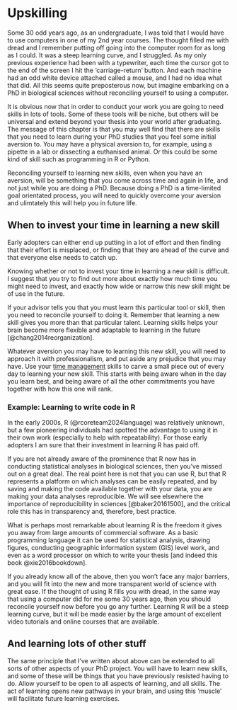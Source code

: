 # Upskilling {#useR}

Some 30 odd years ago, as an undergraduate, I was told that I would have to use computers in one of my 2nd year courses. The thought filled me with dread and I remember putting off going into the computer room for as long as I could. It was a steep learning curve, and I struggled. As my only previous experience had been with a typewriter, each time the cursor got to the end of the screen I hit the 'carriage-return' button. And each machine had an odd white device attached called a mouse, and I had no idea what that did. All this seems quite preposterous now, but imagine embarking on a PhD in biological sciences without reconciling yourself to using a computer. 

It is obvious now that in order to conduct your work you are going to need skills in lots of tools. Some of these tools will be niche, but others will be universal and extend beyond your thesis into your world after graduating. The message of this chapter is that you may well find that there are skills that you need to learn during your PhD studies that you feel some initial aversion to. You may have a physical aversion to, for example, using a pipette in a lab or dissecting a euthanised animal. Or this could be some kind of skill such as programming in R or Python. 

Reconciling yourself to learning new skills, even when you have an aversion, will be something that you come across time and again in life, and not just while you are doing a PhD. Because doing a PhD is a time-limited goal orientated process, you will need to quickly overcome your aversion and ulimtately this will help you in future life.



## When to invest your time in learning a new skill {#upskilling}

 Early adopters can either end up putting in a lot of effort and then finding that their effort is misplaced, or finding that they are ahead of the curve and that everyone else needs to catch up. 

Knowing whether or not to invest your time in learning a new skill is difficult. I suggest that you try to find out more about exactly how much time you might need to invest, and exactly how wide or narrow this new skill might be of use in the future. 

If your advisor tells you that you must learn this particular tool or skill, then you need to reconcile yourself to doing it. Remember that learning a new skill gives you more than that particular talent. Learning skills helps your brain become more flexible and adaptable to learning in the future [@chang2014reorganization]. 

Whatever aversion you may have to learning this new skill, you will need to approach it with professionalism, and put aside any prejudice that you may have. Use your [time management](##Time-management) skills to carve a small piece out of every day to learning your new skill. This starts with being aware when in the day you learn best, and being aware of all the other commitments you have together with how this one will rank. 

### Example: Learning to write code in R
In the early 2000s, R (@rcoreteam2024language) was relatively unknown, but a few pioneering individuals had spotted the advantage to using it in their own work (especially to help with repeatability). For those early adopters I am sure that their investment in learning R has paid off.

If you are not already aware of the prominence that R now has in conducting statistical analyses in biological sciences, then you’ve missed out on a great deal. The real point here is not that you can use R, but that R represents a platform on which analyses can be easily repeated, and by saving and making the code available together with your data, you are making your data analyses reproducible. We will see elsewhere the importance of reproducibility in sciences [@baker20161500], and the critical role this has in transparency and, therefore, best practice. 

What is perhaps most remarkable about learning R is the freedom it gives you away from large amounts of commercial software. As a basic programming language it can be used for statistical analysis, drawing figures, conducting geographic information system (GIS) level work, and even as a word processor on which to write your thesis [and indeed this book @xie2016bookdown]. 

If you already know all of the above, then you won’t face any major barriers, and you will fit into the new and more transparent world of science with great ease. If the thought of using R fills you with dread, in the same way that using a computer did for me some 30 years ago, then you should reconcile yourself now before you go any further. Learning R will be a steep learning curve, but it will be made easier by the large amount of excellent video tutorials and online courses that are available. 

## And learning lots of other stuff
The same principle that I’ve written about above can be extended to all sorts of other aspects of your PhD project. You will have to learn new skills, and some of these will be things that you have previously resisted having to do. Allow yourself to be open to all aspects of learning, and all skills. The act of learning opens new pathways in your brain, and using this ‘muscle’ will facilitate future learning exercises. 
